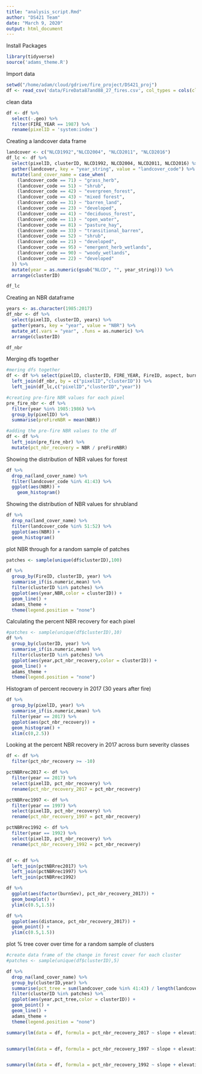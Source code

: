 ```yaml
---
title: "analysis_script.Rmd"
author: "DS421 Team"
date: "March 9, 2020"
output: html_document
---
```

Install Packages
```r
library(tidyverse)
source('adams_theme.R')
```


Import data
```r
setwd("/home/adam/cloud/gdrive/fire_project/DS421_proj")
df <- read_csv('data/FireData87and88_27_fires.csv', col_types = cols(clusterID = col_factor()))
```

clean data
```r
df <- df %>%
  select(-.geo) %>%
  filter(FIRE_YEAR == 1987) %>%
  rename(pixelID = 'system:index')
```


Creating a landcover data frame
```r
landcover <- c("NLCD1992","NLCD2004", "NLCD2011", "NLCD2016")
df_lc <- df %>%
  select(pixelID, clusterID, NLCD1992, NLCD2004, NLCD2011, NLCD2016) %>%
  gather(landcover, key = "year_string", value = "landcover_code") %>%
  mutate(land_cover_name = case_when(
    (landcover_code == 71) ~ "grass_herb",
    (landcover_code == 51) ~ "shrub",
    (landcover_code == 42) ~ "evergreen_forest",
    (landcover_code == 43) ~ "mixed forest",
    (landcover_code == 31) ~ "barren_land",
    (landcover_code == 23) ~ "developed",
    (landcover_code == 41) ~ "deciduous_forest",
    (landcover_code == 11) ~ "open_water",
    (landcover_code == 81) ~ "pasture_hay",
    (landcover_code == 33) ~ "transitional_barren",
    (landcover_code == 52) ~ "shrub",
    (landcover_code == 21) ~ "developed",
    (landcover_code == 95) ~ "emergent_herb_wetlands",
    (landcover_code == 90) ~ "woody_wetlands",
    (landcover_code == 22) ~ "developed"
  )) %>%
  mutate(year = as.numeric(gsub("NLCD", "", year_string))) %>%
  arrange(clusterID)

df_lc
```


Creating an NBR dataframe

```r
years <- as.character(1985:2017)
df_nbr <- df %>%
  select(pixelID, clusterID, years) %>%
  gather(years, key = "year", value = "NBR") %>%
  mutate_at(.vars = "year", .funs = as.numeric) %>%
  arrange(clusterID)

df_nbr
```


Merging dfs together
```r
#mering dfs together
df <- df %>% select(pixelID, clusterID, FIRE_YEAR, FireID, aspect, burnSev, distance, eastness, elevation, northness, slope) %>%
  left_join(df_nbr, by = c("pixelID","clusterID")) %>%
  left_join(df_lc,c("pixelID","clusterID","year"))

#creating pre-fire NBR values for each pixel
pre_fire_nbr <- df %>% 
  filter(year %in% 1985:1986) %>%
  group_by(pixelID) %>%
  summarise(preFireNBR = mean(NBR))

#adding the pre-fire NBR values to the df
df <- df %>%
  left_join(pre_fire_nbr) %>%
  mutate(pct_nbr_recovery = NBR / preFireNBR)
```




Showing the distribution of NBR values for forest
```r
df %>%
  drop_na(land_cover_name) %>%
  filter(landcover_code %in% 41:43) %>%
  ggplot(aes(NBR)) +
    geom_histogram()
```

Showing the distribution of NBR values for shrubland
```r
df %>%
  drop_na(land_cover_name) %>%
  filter(landcover_code %in% 51:52) %>%
  ggplot(aes(NBR)) +
  geom_histogram()
```



plot NBR through for a random sample of patches
```r
patches <- sample(unique(df$clusterID),100)

df %>%
  group_by(FireID, clusterID, year) %>%
  summarise_if(is.numeric,mean) %>%
  filter(clusterID %in% patches) %>%
  ggplot(aes(year,NBR,color = clusterID)) +
  geom_line() +
  adams_theme +
  theme(legend.position = "none")
```


Calculating the percent NBR recovery for each pixel

```r
#patches <- sample(unique(df$clusterID),10)
df %>%
  group_by(clusterID, year) %>%
  summarise_if(is.numeric,mean) %>%
  filter(clusterID %in% patches) %>%
  ggplot(aes(year,pct_nbr_recovery,color = clusterID)) +
  geom_line() +
  adams_theme +
  theme(legend.position = "none")
```


Histogram of percent recovery in 2017 (30 years after fire)
```r
df %>%
  group_by(pixelID, year) %>%
  summarise_if(is.numeric,mean) %>%
  filter(year == 2017) %>%
  ggplot(aes(pct_nbr_recovery)) +
  geom_histogram() +
  xlim(c(0,2.5))
```


Looking at the percent NBR recovery in 2017 across burn severity classes
```r
df <- df %>%
  filter(pct_nbr_recovery >= -10)

pctNBRrec2017 <- df %>%
  filter(year == 2017) %>%
  select(pixelID, pct_nbr_recovery) %>%
  rename(pct_nbr_recovery_2017 = pct_nbr_recovery)

pctNBRrec1997 <- df %>%
  filter(year == 1997) %>%
  select(pixelID, pct_nbr_recovery) %>%
  rename(pct_nbr_recovery_1997 = pct_nbr_recovery)

pctNBRrec1992 <- df %>%
  filter(year == 1992) %>%
  select(pixelID, pct_nbr_recovery) %>%
  rename(pct_nbr_recovery_1992 = pct_nbr_recovery)


df <- df %>%
  left_join(pctNBRrec2017) %>%
  left_join(pctNBRrec1997) %>%
  left_join(pctNBRrec1992)

df %>%
  ggplot(aes(factor(burnSev), pct_nbr_recovery_2017)) +
  geom_boxplot() +
  ylim(c(0.5,1.5))
```



```r
df %>%
  ggplot(aes(distance, pct_nbr_recovery_2017)) +
  geom_point() +
  ylim(c(0.5,1.5))
```


plot % tree cover over time for a random sample of clusters
```r
#create data frame of the change in forest cover for each cluster
#patches <- sample(unique(df$clusterID),5)

df %>%
  drop_na(land_cover_name) %>%
  group_by(clusterID,year) %>%
  summarise(pct_tree = sum(landcover_code %in% 41:43) / length(landcover_code)) %>%
  filter(clusterID %in% patches) %>%
  ggplot(aes(year,pct_tree,color = clusterID)) +
  geom_point() +
  geom_line() +
  adams_theme +
  theme(legend.position = "none")
```




```r

summary(lm(data = df, formula = pct_nbr_recovery_2017 ~ slope + elevation + northness + burnSev + distance))


summary(lm(data = df, formula = pct_nbr_recovery_1997 ~ slope + elevation + northness + burnSev + distance))


summary(lm(data = df, formula = pct_nbr_recovery_1992 ~ slope + elevation + northness + burnSev + distance))

```








